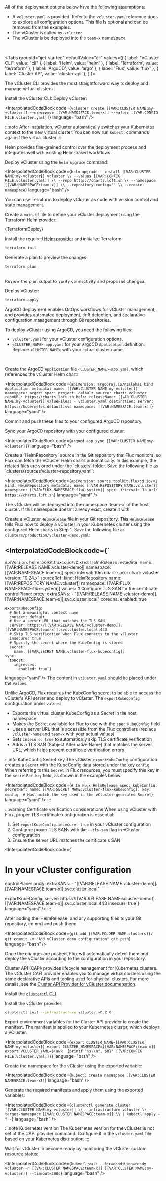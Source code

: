 

All of the deployment options below have the following assumptions:

- A `vcluster.yaml` is provided. Refer to the `vcluster.yaml` reference docs to explore all configuration options. This file is optional and can be removed from the examples.
- The vCluster is called `my-vcluster`.
- The vCluster is be deployed into the `team-x` namespace.

<br></br>
<Tabs
  groupId="get-started"
  defaultValue="cli"
  values={[
    { label: "vCluster CLI", value: "cli" },
    { label: 'Helm', value: 'helm' },
    { label: 'Terraform', value: 'terraform' },
    { label: 'ArgoCD', value: 'argo' },
    { label: 'Flux', value: 'flux' },
    { label: 'Cluster API', value: 'cluster-api' },
  ]
}>
<TabItem value="cli">

The vCluster CLI provides the most straightforward way to deploy and manage virtual clusters.

<Flow>
<Step>
Install the vCluster CLI:

<InstallCLIFragment/>

</Step>

<Step>
Deploy vCluster:

<InterpolatedCodeBlock
  code={`vcluster create [[VAR:CLUSTER NAME:my-vcluster]] --namespace [[VAR:NAMESPACE:team-x]] --values [[VAR:CONFIG FILE:vcluster.yaml]]`}
  language="bash"
/>

:::note
After installation, vCluster automatically switches your Kubernetes context to the new virtual cluster. You can now run `kubectl` commands against the virtual cluster.
:::

</Step>
</Flow>

</TabItem>
<TabItem value="helm">

Helm provides fine-grained control over the deployment process and integrates well with existing Helm-based workflows.

<Flow>
<Step>

Deploy vCluster using the `helm upgrade` command:

<InterpolatedCodeBlock
  code={`helm upgrade --install [[VAR:CLUSTER NAME:my-vcluster]] vcluster \\
    --values [[VAR:CONFIG FILE:vcluster.yaml]] \\
    --repo https://charts.loft.sh \\
    --namespace [[VAR:NAMESPACE:team-x]] \\
    --repository-config='' \\
    --create-namespace`}
  language="bash"
/>

</Step>
</Flow>

</TabItem>
<TabItem value="terraform">

You can use Terraform to deploy vCluster as code with version control and state management.

<Flow>
<Step>

Create a `main.tf` file to define your vCluster deployment using the Terraform Helm provider:

<CodeBlock language="hcl">{TerraformDeploy}</CodeBlock>

</Step>

<Step>

Install the required [Helm provider](https://registry.terraform.io/providers/hashicorp/helm/latest) and initialize Terraform:

```bash
terraform init
```

</Step>

<Step>

Generate a plan to preview the changes:

```bash
terraform plan
```

<br />
Review the plan output to verify connectivity and proposed changes.
</Step>

<Step>

Deploy vCluster:

```bash
terraform apply
```

</Step>
</Flow>

</TabItem>
<TabItem value="argo">

ArgoCD deployment enables GitOps workflows for vCluster management, and provides automated deployment, drift detection, and declarative configuration management through Git repositories.

To deploy vCluster using ArgoCD, you need the following files:

- `vcluster.yaml` for your vCluster configuration options.
- `<CLUSTER_NAME>-app.yaml` for your ArgoCD `Application` definition. Replace `<CLUSTER_NAME>` with your actual cluster name.

<br />

<Flow>
<Step>

Create the ArgoCD `Application` file `<CLUSTER_NAME>-app.yaml`, which references the vCluster Helm chart:

<InterpolatedCodeBlock
  code={`apiVersion: argoproj.io/v1alpha1
kind: Application
metadata:
  name: [[VAR:CLUSTER NAME:my-vcluster]]
  namespace: argocd
spec:
  project: default
  source:
    chart: vcluster
    repoURL: https://charts.loft.sh
    helm:
      releaseName: [[VAR:CLUSTER NAME:my-vcluster]]
      valueFiles:
        - vcluster.yaml
  destination:
    server: https://kubernetes.default.svc
    namespace: [[VAR:NAMESPACE:team-x]]`}
  language="yaml"
/>

</Step>

<Step>

Commit and push these files to your configured ArgoCD repository.

</Step>

<Step>

Sync your ArgoCD repository with your configured cluster:

<InterpolatedCodeBlock
 code={`argocd app sync [[VAR:CLUSTER NAME:my-vcluster]]`}
 language="bash"
/>

</Step>
</Flow>

</TabItem>
<TabItem value="flux">
<Flow id="flux-deploy-vcluster">
<Step>
Create a `HelmRepository` source in the Git repository that Flux monitors, so Flux can fetch the vCluster Helm charts automatically. In this example, the related files are stored under the `clusters` folder.
Save the following file as `clusters/sources/vcluster-repository.yaml`:

<InterpolatedCodeBlock
  code={`apiVersion: source.toolkit.fluxcd.io/v1
kind: HelmRepository
metadata:
  name: [[VAR:REPOSITORY NAME:vcluster]]
  namespace: [[VAR:FLUX NAMESPACE:flux-system]]
spec:
  interval: 1h
  url: https://charts.loft.sh`}
  language="yaml"
/>

</Step>

<Step>
The vCluster will be deployed into the namespace `team-x` of the host cluster. If this namespace doesn’t already exist, create it with:
<InterpolatedCodeBlock
 code={`kubectl create namespace [[VAR:NAMESPACE:team-x]]`}
 language="bash"
/>


</Step>

<Step>

Create a vCluster `HelmRelease` file in your Git repository. This `HelmRelease` tells Flux how to deploy a vCluster in your Kubernetes cluster using the configured Helm charts in Step 1.
Save the following file as `clusters/production/vcluster-demo.yaml`:

<InterpolatedCodeBlock
  code={`
---
apiVersion: helm.toolkit.fluxcd.io/v2
kind: HelmRelease
metadata:
  name: [[VAR:RELEASE NAME:vcluster-demo]]
  namespace: [[VAR:NAMESPACE:team-x]]
spec:
  interval: 10m
  chart:
    spec:
      chart: vcluster
      version: "0.24.x"
      sourceRef:
        kind: HelmRepository
        name: [[VAR:REPOSITORY NAME:vcluster]]
        namespace: [[VAR:FLUX NAMESPACE:flux-system]]
  values:
    # Configure TLS SAN for the certificate
    controlPlane:
      proxy:
        extraSANs:
          - "[[VAR:RELEASE NAME:vcluster-demo]].[[VAR:NAMESPACE:team-x]].svc.cluster.local"
      coredns:
        enabled: true

    exportKubeConfig:
      # Set a meaningful context name
      context: default
      # Use a server URL that matches the TLS SAN
      server: https://[[VAR:RELEASE NAME:vcluster-demo]].[[VAR:NAMESPACE:team-x]].svc.cluster.local:443
      # Skip TLS verification when Flux connects to the vCluster
      insecure: true
      # Specify the secret where the KubeConfig is stored
      secret:
        name: [[VAR:SECRET NAME:vcluster-flux-kubeconfig]]
    sync:
      toHost:
        ingresses:
          enabled: true`}
  language="yaml"
/>
The content in `vcluster.yaml` should be placed under the `values`.

Unlike ArgoCD, Flux requires the KubeConfig secret to be able to access the vCluter's API server and deploy to vCluster. 
The `exportKubeConfig` configuration under `values`:
- Exports the virtual cluster KubeConfig as a Secret in the host namespace
- Makes the Secret available for Flux to use with the `spec.kubeConfig` field
- Uses a server URL that is accessible from the Flux controllers (replace `vcluster-name` and `team-x` with your actual values)
- Sets `insecure: true` to automatically skip TLS certificate verification
- Adds a TLS SAN (Subject Alternative Name) that matches the server URL, which helps prevent certificate verification errors

:::info KubeConfig Secret key
The vCluster `exportKubeConfig` configuration creates a `Secret` with the KubeConfig data stored under the key `config`. When referring to this `Secret` in Flux resources, you must specify this key in the `secretRef.key` field, as shown in the examples below.

<InterpolatedCodeBlock
  code={`# In Flux HelmRelease
spec:
  kubeConfig:
    secretRef:
      name: [[VAR:SECRET NAME:vcluster-flux-kubeconfig]]
      key: config  # Must match the key used in the vCluster-generated Secret`}
  language="yaml"
/>
:::

:::warning Certificate verification considerations
When using vCluster with Flux, proper TLS certificate configuration is essential:

1. Set `exportKubeConfig.insecure: true` in your vCluster configuration
2. Configure proper TLS SANs with the `--tls-san` flag in vCluster configuration
3. Ensure the server URL matches the certificate's SAN

<InterpolatedCodeBlock
  code={`
# In your vCluster configuration
controlPlane:
  proxy:
    extraSANs:
      - "[[VAR:RELEASE NAME:vcluster-demo]].[[VAR:NAMESPACE:team-x]].svc.cluster.local"

exportKubeConfig:
  server: https://[[VAR:RELEASE NAME:vcluster-demo]].[[VAR:NAMESPACE:team-x]].svc.cluster.local:443
  insecure: true`}
  language="yaml"
/>
:::

</Step>

<Step>
After adding the `HelmRelease` and any supporting files to your Git repository, commit and push them:

<InterpolatedCodeBlock
  code={`git add [[VAR:FOLDER NAME:clusters]]/
git commit -m "Add vCluster demo configuration"
git push`}
  language="bash"
/>


Once the changes are pushed, Flux will automatically detect them and deploy the vCluster according to the configuration in your repository.

</Step>
</Flow>

</TabItem>
<TabItem value="cluster-api">

Cluster API (CAPI) provides lifecycle management for Kubernetes clusters. The vCluster CAPI provider enables you to manage virtual clusters using the same declarative APIs and tooling used for physical clusters. For more details, see the [Cluster API Provider for vCluster documentation](https://github.com/loft-sh/cluster-api-provider-vcluster).

<Flow>
<Step>

Install the [`clusterctl` CLI](https://cluster-api.sigs.k8s.io/user/quick-start.html#install-clusterctl).

</Step>

<Step>

Install the vCluster provider:

```bash
clusterctl init --infrastructure vcluster:v0.2.0
```

</Step>

<Step>

Export environment variables for the Cluster API provider to create the manifest. The manifest is applied to your Kubernetes cluster, which deploys a vCluster.

<InterpolatedCodeBlock
  code={`export CLUSTER_NAME=[[VAR:CLUSTER NAME:my-vcluster]]
export CLUSTER_NAMESPACE=[[VAR:NAMESPACE:team-x]]
export VCLUSTER_YAML=$(awk '{printf "%s\\n", $0}' [[VAR:CONFIG FILE:vcluster.yaml]])`}
  language="bash"
/>

</Step>

<Step>

Create the namespace for the vCluster using the exported variable:

<InterpolatedCodeBlock
  code={`kubectl create namespace [[VAR:CLUSTER NAMESPACE:team-x]]`}
  language="bash"
/>
</Step>

<Step>

Generate the required manifests and apply them using the exported variables:

<InterpolatedCodeBlock
  code={`clusterctl generate cluster [[VAR:CLUSTER NAME:my-vcluster]] \\
    --infrastructure vcluster \\
    --target-namespace [[VAR:CLUSTER NAMESPACE:team-x]] \\
  | kubectl apply -f -`}
  language="bash"
/>

:::note Kubernetes version
The Kubernetes version for the vCluster is not set at the CAPI provider command. Configure it in the `vcluster.yaml` file based on your Kubernetes distribution.
:::

</Step>

<Step>

Wait for vCluster to become ready by monitoring the vCluster custom resource status:

<InterpolatedCodeBlock
  code={`kubectl wait --for=condition=ready vcluster -n [[VAR:CLUSTER NAMESPACE:team-x]] [[VAR:CLUSTER NAME:my-vcluster]] --timeout=300s`}
  language="bash"
/>

</Step>
</Flow>

</TabItem>
</Tabs>
